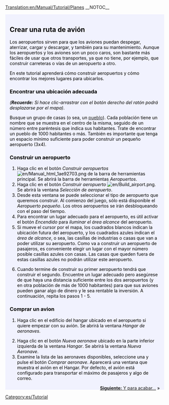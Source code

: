 [[Translation:en/Manual/Tutorial/Planes]]
__NOTOC__
{{en/Tabs|5|4
|es/Manual/Tutorial/Main Page|1. Inicio<!--
-->|es/Manual/Tutorial/Autobuses|2. Autobuses<!--
-->|es/Manual/Tutorial/Trenes|3. Trenes<!--
-->|es/Manual/Tutorial/Aviones|4. Aviones<!--
-->|es/Manual/Tutorial/Fin|5. Final}}
<div style="padding:.5em 1em 1em 1em; border-top:none; background-color:#f1f2fe; color:#000;">
{{es/Tutorial}}
==Crear una ruta de avión==
Los aeropuertos sirven para que los aviones puedan despegar, aterrizar, cargar y descargar, y también para su mantenimiento. Aunque los aeropuertos y los aviones son un poco caros, son bastante más fáciles de usar que otros transportes, ya que no tiene, por ejemplo, que construir carreteras o vías de un aeropuerto a otro.

En este tutorial aprenderá cómo construir aeropuertos y cómo encontrar los mejores lugares para ubicarlos.
{{en/Phototable|[[File:en/Airport s.png]]|Aeropuerto pequeño (3x4).|none}}

===Encontrar una ubicación adecuada===
''('''Recuerde:''' Si hace clic-arrastrar con el botón derecho del ratón podrá desplazarse por el mapa)''.

Busque un grupo de casas (o sea, un [[es/Manual/Pueblo|pueblo]]). Cada población tiene un nombre que se muestra en el centro de la misma, seguido de un número entre paréntesis que indica sus habitantes. Trate de encontrar un pueblo de 1000 habitantes o más. También es importante que tenga un espacio mínimo suficiente para poder construir un pequeño aeropuerto (3x4).

===Construir un aeropuerto===
#Haga clic en el botón ''Construir aeropuertos'' [[File:en/Manual html 1ae92703.png]] de la barra de herramientas principal. Se abrirá la barra de herramientas ''Aeropuertos''.
#Haga clic en el botón ''Construir aeropuerto'' [[File:en/Build airport.png]]. Se abrirá la ventana ''Selección de aeropuerto''.
#Desde esta ventana se puede seleccionar el tipo de aeropuerto que queremos construir. Al comienzo del juego, sólo está disponible el ''Aeropuerto pequeño''. Los otros aeropuertos se irán desbloqueando con el paso del tiempo.
#Para encontrar un lugar adecuado para el aeropuerto, es útil activar el botón ''Encendido'' para ''iluminar el área alcance'' del aeropuerto.
#Si mueve el cursor por el mapa, los cuadrados blancos indican la ubicación futura del aeropuerto, y los cuadrados azules indican el ''área de alcance'', o sea, las casillas de industrias o casas que van a poder utilizar su aeropuerto. Como va a construir un aeropuerto de pasajeros, es conveniente elegir un lugar con el mayor número posible casillas azules con casas. Las casas que queden fuera de estas casillas azules no podrán utilizar este aeropuerto.
{{en/Phototable|[[File:es/Build-airport-3.png|400px]]|Un lugar adecuado para construir un aeropuerto.|none|6=:}}
<ol start="6">
<li>Cuando termine de construir su primer aeropuerto tendrá que construir el segundo. Encuentre un lugar adecuado pero asegúrese de que haya una distancia suficiente entre los dos aeropuertos (y en otra población de más de 1000 habitantes) para que sus aviones pueden ganar algo de dinero y le sea rentable la inversión. A continuación, repita los pasos 1 - 5.
</ol>
===Comprar un avion===
#Haga clic en el edificio del hangar ubicado en el aeropuerto si quiere empezar con su avión. Se abrirá la ventana ''Hangar de aeronaves''.
{{en/Phototable|[[File:es/Step1aircraft.png|550px]]|Ventana Hangar de aeronaves.|none|6=:}}
<ol start="2">
<li>Haga clic en el botón ''Nueva aeronave'' ubicado en la parte inferior izquierda de la ventana ''Hangar''. Se abrirá la ventana ''Nueva Aeronave''.
<li>Examine la lista de las aeronaves disponibles, seleccione una y pulse el botón ''Comprar aeronave''. Aparecerá una ventana que muestra el avión en el Hangar. Por defecto, el avión está configurado para transportar el máximo de pasajeros y algo de correo.
</ol>
<span style="float: right">[[es/Manual/Tutorial/Fin|'''Siguiente:''' Y para acabar...]] &raquo;</span>
</div>
[[Category:es/Tutorial]]